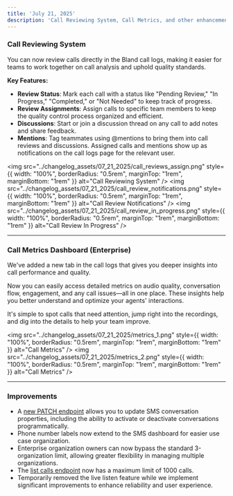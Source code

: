 ```yaml
---
title: 'July 21, 2025'
description: 'Call Reviewing System, Call Metrics, and other enhancements'
---
```


### Call Reviewing System

You can now review calls directly in the Bland call logs, making it easier for teams to work together on call analysis and uphold quality standards.

**Key Features:**
- **Review Status**: Mark each call with a status like "Pending Review," "In Progress," "Completed," or "Not Needed" to keep track of progress.
- **Review Assignments**: Assign calls to specific team members to keep the quality control process organized and efficient.
- **Discussions**: Start or join a discussion thread on any call to add notes and share feedback.
- **Mentions**: Tag teammates using @mentions to bring them into call reviews and discussions. Assigned calls and mentions show up as notifications on the call logs page for the relevant user.

<Tabs>
  <Tab title="Assigning a Review">

<img 
  src="../changelog_assets/07_21_2025/call_reviews_assign.png" 
  style={{ width: "100%", borderRadius: "0.5rem", marginTop: "1rem", marginBottom: "1rem" }}
  alt="Call Reviewing System"
/>
  </Tab>
  <Tab title="Notifications">
<img 
  src="../changelog_assets/07_21_2025/call_review_notifications.png" 
  style={{ width: "100%", borderRadius: "0.5rem", marginTop: "1rem", marginBottom: "1rem" }}
  alt="Call Review Notifications"
/>
  </Tab>
  <Tab title="In Progress">
<img 
  src="../changelog_assets/07_21_2025/call_review_in_progress.png" 
  style={{ width: "100%", borderRadius: "0.5rem", marginTop: "1rem", marginBottom: "1rem" }}
  alt="Call Review In Progress"
/>
  </Tab>
</Tabs>


---

### Call Metrics Dashboard (Enterprise)

We've added a new tab in the call logs that gives you deeper insights into call performance and quality.

Now you can easily access detailed metrics on audio quality, conversation flow, engagement, and any call issues—all in one place. These insights help you better understand and optimize your agents' interactions.

It's simple to spot calls that need attention, jump right into the recordings, and dig into the details to help your team improve.

<Tabs>
  <Tab title="Call Metrics">

<img 
  src="../changelog_assets/07_21_2025/metrics_1.png" 
  style={{ width: "100%", borderRadius: "0.5rem", marginTop: "1rem", marginBottom: "1rem" }}
  alt="Call Metrics"
/>
  </Tab>
  <Tab title="Call Metrics">
<img 
  src="../changelog_assets/07_21_2025/metrics_2.png" 
  style={{ width: "100%", borderRadius: "0.5rem", marginTop: "1rem", marginBottom: "1rem" }}
  alt="Call Metrics"
/>
  </Tab>
</Tabs>

---

### Improvements

- A [new PATCH endpoint](/api-v1/patch/sms-conversations-id) allows you to update SMS conversation properties, including the ability to activate or deactivate conversations programmatically.
- Phone number labels now extend to the SMS dashboard for easier use case organization.
- Enterprise organization owners can now bypass the standard 3-organization limit, allowing greater flexibility in managing multiple organizations.
- The [list calls endpoint](/api-v1/get/calls) now has a maximum limit of 1000 calls.
- Temporarily removed the live listen feature while we implement significant improvements to enhance reliability and user experience.